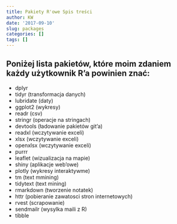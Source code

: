 ```yaml
---
title: Pakiety R'owe Spis treści
author: KW
date: '2017-09-10'
slug: packages
categories: []
tags: []
---
```


## Poniżej lista pakietów, które moim zdaniem każdy użytkownik R'a powinien znać:
* dplyr
* tidyr (transformacja danych)
* lubridate (daty)
* ggplot2 (wykresy)
* readr (csv)
* stringr (operacje na stringach)
* devtools (ładowanie pakietów  git'a)
* readxl (wczytywanie exceli)
* xlsx (wczytywanie exceli)
* openxlsx (wczytywanie exceli)
* purrr
* leaflet (wizualizacja na mapie)
* shiny (aplikacje web'owe)
* plotly (wykresy interaktywme)
* tm (text mmining)
* tidytext (text mining)
* rmarkdown (tworzenie notatek)
* httr (pobieranie zawatosci stron internetowych)
* rvest (scrapowanie)
* sendmailr (wysylka maili z R)
* tibble